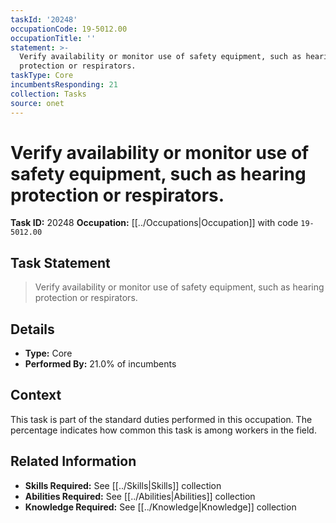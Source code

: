 ```yaml
---
taskId: '20248'
occupationCode: 19-5012.00
occupationTitle: ''
statement: >-
  Verify availability or monitor use of safety equipment, such as hearing
  protection or respirators.
taskType: Core
incumbentsResponding: 21
collection: Tasks
source: onet
---
```

# Verify availability or monitor use of safety equipment, such as hearing protection or respirators.

**Task ID:** 20248
**Occupation:** [[../Occupations|Occupation]] with code `19-5012.00`

## Task Statement

> Verify availability or monitor use of safety equipment, such as hearing protection or respirators.

## Details

- **Type:** Core
- **Performed By:** 21.0% of incumbents

## Context

This task is part of the standard duties performed in this occupation. The percentage indicates how common this task is among workers in the field.

## Related Information

- **Skills Required:** See [[../Skills|Skills]] collection
- **Abilities Required:** See [[../Abilities|Abilities]] collection
- **Knowledge Required:** See [[../Knowledge|Knowledge]] collection
